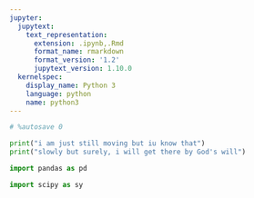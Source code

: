 ```yaml
---
jupyter:
  jupytext:
    text_representation:
      extension: .ipynb,.Rmd
      format_name: rmarkdown
      format_version: '1.2'
      jupytext_version: 1.10.0
  kernelspec:
    display_name: Python 3
    language: python
    name: python3
---
```


```python
# %autosave 0
```

```python
print("i am just still moving but iu know that")
print("slowly but surely, i will get there by God's will")
```

```python
import pandas as pd
```

```python
import scipy as sy
```

```python

```
